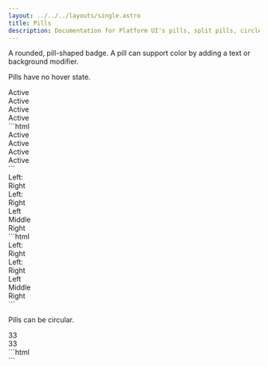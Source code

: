 ```yaml
---
layout: ../../../layouts/single.astro
title: Pills
description: Documentation for Platform UI's pills, split pills, circle pills, and close pills components.
---
```


<Anchor name="pill"/>

A rounded, pill-shaped badge. A pill can support color by adding a text or background modifier.

Pills have no hover state.

<Codedemo>
<div class="pill">Active</div>
<div class="pill text--white background--navy">Active</div>
<div class="pill text--white background--skyblue">Active</div>
<div class="pill text--white background--salmon">Active</div>
</Codedemo>

<Codemarkup>
```html
<div class="pill">
  Active
</div>
<div class="pill text--white background--navy">
  Active
</div>
<div class="pill text--white background--skyblue">
  Active
</div>
<div class="pill text--white background--salmon">
  Active
</div>
```
</Codemarkup>

<Anchor name="split"/>

<Codedemo>
<div class="pill pill--split">
  <div class="pill__label">Left:</div>
  <div class="pill__content">Right</div>
</div>
<div class="pill pill--split text--white background--peach">
  <div class="pill__label text--brown">Left:</div>
  <div class="pill__content">Right</div>
</div>
<div class="pill pill--split text--white background--navy">
  <div class="pill__content background--salmon">Left</div>
  <div class="pill__content background--olive">Middle</div>
  <div class="pill__content background--skyblue">Right</div>
</div>
</Codedemo>

<Codemarkup>
```html
<div class="pill pill--split">
  <div class="pill__label">Left:</div>
  <div class="pill__content">Right</div>
</div>
<div class="pill pill--split text--white background--peach">
  <div class="pill__label text--brown">Left:</div>
  <div class="pill__content">Right</div>
</div>
<div class="pill pill--split text--white background--navy">
  <div class="pill__content background--salmon">Left</div>
  <div class="pill__content background--olive">Middle</div>
  <div class="pill__content background--skyblue">Right</div>
</div>
```
</Codemarkup>

<Anchor name="circle"/>

Pills can be circular.

<Codedemo>
<div class="pill pill--circle">33</div>
<div class="pill pill--circle text--white background--salmon">33</div>
</Codedemo>

<Codemarkup>
```html
<div class="pill pill--circle">
  <!-- Optional content here! -->
</div>
<div class="pill pill--circle text--white background--salmon">
  <!-- Optional content here! -->
</div>
```
</Codemarkup>

<Modifiers>
<Modifiersrow 
  modifier="pill--circle-empty-dot"
  behavior="Dot pill intended to remain empty." 
/>
<Modifiersrow 
  modifier="pill--circle-empty"
  behavior="Small, circular pull intended to remain empty." 
/>
<Modifiersrow 
  modifier="pill--circle"
  behavior="Circular pill intended to contain content." 
/>
<Modifiersrow 
  modifier="pill--circle-medium"
  behavior="Medium circular pill intended to contain content." 
/>
<Modifiersrow 
  modifier="pill--circle-large"
  behavior="Large circular pill intended to contain content." 
/>
</Modifiers>